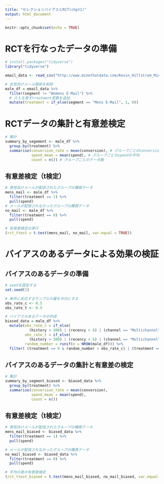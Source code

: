 ```yaml
---
title: "セレクションバイアスとRCT(chpt1)"
output: html_document
---
```


```r
knitr::opts_chunk$set(echo = TRUE)
```

# RCTを行なったデータの準備
```r
# install.packages("tidyverse")
library("tidyverse")

email_data <- read_csv("http://www.minethatdata.com/Kevin_Hillstrom_MineThatData_E-MailAnalytics_DataMiningChallenge_2008.03.20.csv")

# 女性向けメール関係を削除
male_df = email_data %>%
  filter(segment != "Womens E-Mail") %>%
  # 介入を表すtreatment変数を追加
  mutate(treatment = if_else(segment == "Mens E-Mail", 1, 0))
```

# RCTデータの集計と有意差検定
```r
# 集計
summary_by_segement <- male_df %>%
  group_by(treatment) %>% 
  summarise(conversion_rate = mean(conversion), # グループごとのconversionの平均
            spend_mean = mean(spend), # グループごとのspendの平均
            count = n()) # グループごとのデータ数
```

## 有意差検定（t検定）
```r
# 男性向けメールが配信されたグループの購買データ
mens_mail <- male_df %>%
  filter(treatment == 1) %>%
  pull(spend)
# メールが配信されなかったグループの購買データ
no_mail <- male_df %>%
  filter(treatment == 0) %>%
  pull(spend)

# 有意差検定の実行
(rct_ttest = t.test(mens_mail, no_mail, var.equal = TRUE))
```

# バイアスのあるデータによる効果の検証
## バイアスのあるデータの準備
```r
# seedを固定する
set.seed(1) 

# 条件に反応するサンプルの量を半分にする
obs_rate_c <- 0.5 
obs_rate_t <- 0.5

# バイアスのあるデータの作成
biased_data = male_df %>%
  mutate(obs_rate_c = if_else(
           (history > 300) | (recency < 6) | (channel == "Multichannel"), obs_rate_c, 1),
         obs_rate_t = if_else(
           (history > 300) | (recency < 6) | (channel == "Multichannel"), 1, obs_rate_t),
         random_number = runif(n = NROW(male_df))) %>%
  filter( (treatment == 0 & random_number < obs_rate_c) | (treatment == 1 & random_number < obs_rate_t))

```

## バイアスのあるデータの集計と有意差の検定
```r
# 集計
summary_by_segment_biased <- biased_data %>%
  group_by(treatment) %>%
  summarise(conversion_rate = mean(conversion),
            spend_mean = mean(spend),
            count = n())
```

## 有意差検定（t検定）
```r
# 男性向けメールが配信されたグループの購買データ
mens_mail_biased <- biased_data %>%
  filter(treatment == 1) %>%
  pull(spend)

# メールが配信されなかったグループの購買データ
no_mail_biased <- biased_data %>%
  filter(treatment == 0) %>%
  pull(spend)

# 平均の差の有意差検定
(rct_ttest_biased = t.test(mens_mail_biased, no_mail_biased, var.equal = T))
```















